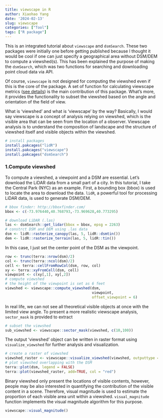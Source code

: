 ```yaml
---
title: viewscape in R
author: Xiaohao Yang
date: '2024-02-13'
slug: viewscape
categories: ["Tool"]
tags: ["R package"]
---
```


This is an integrated tutorial about `viewscape` and `dsmSearch`. These two packages were initially one before getting published because I thought it would be cool if one can just specify a geographical area without DSM/DEM to compute a viewshed(s). This has been explained the purpose of making the `dsmSearch`, which was two functions for searching and downloading point cloud data via API.

Of course, `viewscape` is not designed for computing the viewshed even if this is the core of the package. A set of function for calculating viewscape metrics ([see details](https://github.com/land-info-lab/viewscape/blob/master/README.md)) is the main contribution of this package. What's more, it provides the functionality to subset the viewshed based on the angle and orientation of the field of view. 

What is 'viewshed' and what is 'viewscape' by the way? Basically, I would say viewscape is a concept of analysis relying on viewshed, which is the visible area that can be seen from the  location of a observer. Viewscape analysis is to understand the composition of landscape and the structure of viewshed itself and visible objects within the viewshed.

```r
# install packages
install.pakcages("lidR")
install.pakcages("viewscape")
install.pakcages("dsmSearch")
```

### 1.Compute viewshed
To compute a viewshed, a viewpoint and a DSM are essential. Let's download the LiDAR data from a small part of a city. In this tutorial, I take the Central Park (NYC) as an example. First, a bounding box (bbox) is used to locate the area to download the data. `lidR`, a powerful tool for processing LiDAR data, is used to generate DSM/DEM.

```r
# bbox finder: http://bboxfinder.com/
bbox <- c(-73.976440,40.768793,-73.969628,40.773295)

# download LiDAR (.las) 
las <- dsmSearch::get_lidar(bbox = bbox, epsg = 2263)
# constrct DSM and DEM using .las data
dsm <- lidR::rasterize_canopy(las, 5, lidR::dsmtin())
dem <- lidR::rasterize_terrain(las, 5, lidR::tin())
```

In this case, I just set the center point of the DSM as the viewpoint. 

```r
row <- trunc(terra::nrow(dsm)/2)
col <- trunc(terra::ncol(dsm)/2)
cell <- terra::cellFromRowCol(dsm, row, col)
xy <- terra::xyFromCell(dsm, cell)
viewpoint <- c(xy[,1], xy[,2])
# compute viewshed
# the height of the viewpoint is set as 6 feet
viewshed <- viewscape::compute_viewshed(dsm,
                                        viewpoint,
                                        offset_viewpoint = 6)
```

In real life, we can not see all theoretical visible objects at once with the limited view angle. To present a more realistic viewscape analysis, `sector_mask` is provided to extract

```r
# subset the viewshed
sub_viewshed <- viewscape::sector_mask(viewshed, c(10,100))
```

The output 'viewshed' object can be written in raster format using `visualize_viewshed` for further analysis and visualization.

```r
# create a raster of viewshed
viewshed_raster <- viewscape::visualize_viewshed(viewshed, outputtype = "raster")
# plot viewshed overlapping with the DSM
terra::plot(dsm, legend = FALSE)
terra::plot(viewshed_raster, add=TRUE, col = "red")
```

Binary viewshed only present the locations of visible contents, however, people may be also interested in quantifying the contribution of the visible content in a scene. Therefore, visual magnitude is used to estimate the proportion of each visible area unit within a viewshed. `visual_magnitude` function implements the visual magnitude algorithm for this purpose.

```r
viewscape::visual_magnitude()
```

